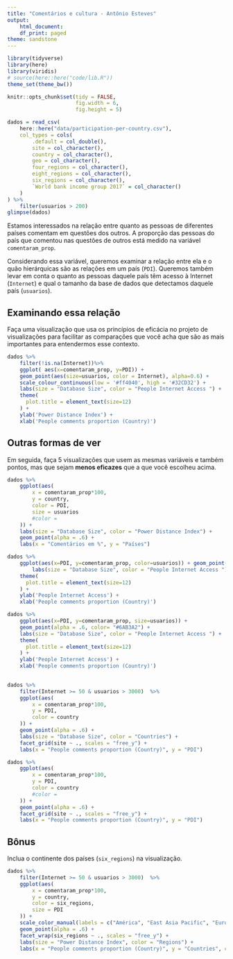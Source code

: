 ```yaml
---
title: "Comentários e cultura - Antônio Esteves"
output:
    html_document:
    df_print: paged
theme: sandstone
---
```


```r
library(tidyverse)
library(here)
library(viridis)
# source(here::here("code/lib.R"))
theme_set(theme_bw())

knitr::opts_chunk$set(tidy = FALSE,
                      fig.width = 6,
                      fig.height = 5)
```

```r
dados = read_csv(
    here::here("data/participation-per-country.csv"),
    col_types = cols(
        .default = col_double(),
        site = col_character(),
        country = col_character(),
        geo = col_character(),
        four_regions = col_character(),
        eight_regions = col_character(),
        six_regions = col_character(),
        `World bank income group 2017` = col_character()
    )
) %>% 
    filter(usuarios > 200)
glimpse(dados)
```

Estamos interessados na relação entre quanto as pessoas de diferentes países comentam em questões dos outros. A proporção das pessoas do país que comentou nas questões de outros está medido na variável `comentaram_prop`. 

Considerando essa variável, queremos examinar a relação entre ela e o quão hierárquicas são as relações em um país (`PDI`). Queremos também levar em conta o quanto as pessoas daquele país têm acesso à Internet (`Internet`) e qual o tamanho da base de dados que detectamos daquele país (`usuarios`). 

## Examinando essa relação

Faça uma visualização que usa os princípios de eficácia no projeto de visualizações para facilitar as comparações que você acha que são as mais importantes para entendermos esse contexto. 

```r
dados %>% 
    filter(!is.na(Internet))%>%
    ggplot( aes(x=comentaram_prop, y=PDI)) +
    geom_point(aes(size=usuarios, color = Internet), alpha=0.6) +
    scale_colour_continuous(low = '#ff4040', high = '#32CD32') +
    labs(size = "Database Size", color = "People Internet Access ") + 
    theme(
      plot.title = element_text(size=12)
    ) +
    ylab('Power Distance Index') +
    xlab('People comments proportion (Country)')
```


## Outras formas de ver

Em seguida, faça 5 visualizações que usem as mesmas variáveis e também pontos, mas que sejam **menos eficazes** que a que você escolheu acima. 

```r
dados %>%
    ggplot(aes( 
        x = comentaram_prop*100,
        y = country,
        color = PDI,
        size = usuarios
        #color = 
    )) +
    labs(size = "Database Size", color = "Power Distance Index") + 
    geom_point(alpha = .6) + 
    labs(x = "Comentários em %", y = "Países")
```

```r
dados %>%
    ggplot(aes(x=PDI, y=comentaram_prop, color=usuarios)) + geom_point() +
        labs(size = "Database Size", color = "People Internet Access ") + 
    theme(
      plot.title = element_text(size=12)
    ) +
    ylab('People Internet Access') +
    xlab('People comments proportion (Country)')
```

```r
dados %>%
    ggplot(aes(x=PDI, y=comentaram_prop, size=usuarios)) + 
    geom_point(alpha = .6, color= "#6AB3A2") +
    labs(size = "Database Size", color = "People Internet Access ") + 
    theme(
      plot.title = element_text(size=12)
    ) +
    ylab('People Internet Access') +
    xlab('People comments proportion (Country)')
    
```
 

```r
dados %>%
    filter(Internet >= 50 & usuarios > 3000)  %>%
    ggplot(aes( 
        x = comentaram_prop*100,
        y = PDI,
        color = country
    )) +
    geom_point(alpha = .6) + 
    labs(size = "Database Size", color = "Countries") + 
    facet_grid(site ~ ., scales = "free_y") +
    labs(x = "People comments proportion (Country)", y = "PDI")
```

```r
dados %>%
    ggplot(aes( 
        x = comentaram_prop*100,
        y = PDI,
        color = country
        #color = 
    )) +
    geom_point(alpha = .6) + 
    facet_grid(site ~ ., scales = "free_y") +
    labs(x = "People comments proportion (Country)", y = "PDI")
```

## Bônus

Inclua o continente dos países (`six_regions`) na visualização.

```r
dados %>%
    filter(Internet >= 50 & usuarios > 3000)  %>%
    ggplot(aes( 
        x = comentaram_prop*100,
        y = country,
        color = six_regions,
        size = PDI
    )) +
    scale_color_manual(labels = c("América", "East Asia Pacific", "Europe Central Asia", "Middle East North Africa"), values = c("red", "blue", "green", "orange")) +
    geom_point(alpha = .6) + 
    facet_wrap(six_regions ~ ., scales = "free_y") +
    labs(size = "Power Distance Index", color = "Regions") + 
    labs(x = "People comments proportion (Country)", y = "Countries", color = "Region")
```